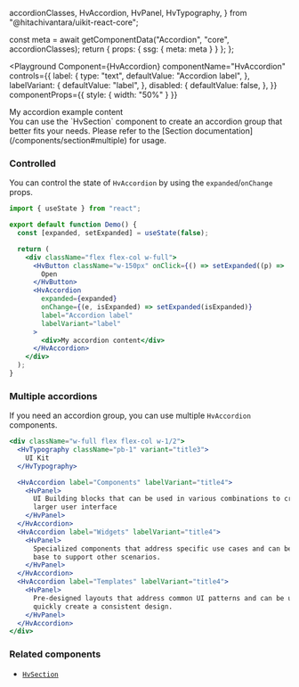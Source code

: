   accordionClasses,
  HvAccordion,
  HvPanel,
  HvTypography,
} from "@hitachivantara/uikit-react-core";


  const meta = await getComponentData("Accordion", "core", accordionClasses);
  return { props: { ssg: { meta: meta } } };
};

<Description />

<Page>

<Playground
  Component={HvAccordion}
  componentName="HvAccordion"
  controls={{
    label: {
      type: "text",
      defaultValue: "Accordion label",
    },
    labelVariant: {
      defaultValue: "label",
    },
    disabled: {
      defaultValue: false,
    },
  }}
  componentProps={{ style: { width: "50%" } }}
>
  <div>My accordion example content</div>
</Playground>

<Callout type="info">
  You can use the `HvSection` component to create an accordion group that better
  fits your needs. Please refer to the [Section
  documentation](/components/section#multiple) for usage.
</Callout>

### Controlled

You can control the state of `HvAccordion` by using the `expanded`/`onChange` props.

```jsx live
import { useState } from "react";

export default function Demo() {
  const [expanded, setExpanded] = useState(false);

  return (
    <div className="flex flex-col w-full">
      <HvButton className="w-150px" onClick={() => setExpanded((p) => !p)}>
        Open
      </HvButton>
      <HvAccordion
        expanded={expanded}
        onChange={(e, isExpanded) => setExpanded(isExpanded)}
        label="Accordion label"
        labelVariant="label"
      >
        <div>My accordion content</div>
      </HvAccordion>
    </div>
  );
}
```

### Multiple accordions

If you need an accordion group, you can use multiple `HvAccordion` components.

```jsx live
<div className="w-full flex flex-col w-1/2">
  <HvTypography className="pb-1" variant="title3">
    UI Kit
  </HvTypography>

  <HvAccordion label="Components" labelVariant="title4">
    <HvPanel>
      UI Building blocks that can be used in various combinations to create a
      larger user interface
    </HvPanel>
  </HvAccordion>
  <HvAccordion label="Widgets" labelVariant="title4">
    <HvPanel>
      Specialized components that address specific use cases and can be used as
      base to support other scenarios.
    </HvPanel>
  </HvAccordion>
  <HvAccordion label="Templates" labelVariant="title4">
    <HvPanel>
      Pre-designed layouts that address common UI patterns and can be used to
      quickly create a consistent design.
    </HvPanel>
  </HvAccordion>
</div>
```

### Related components

- [`HvSection`](/components/section)

</Page>
